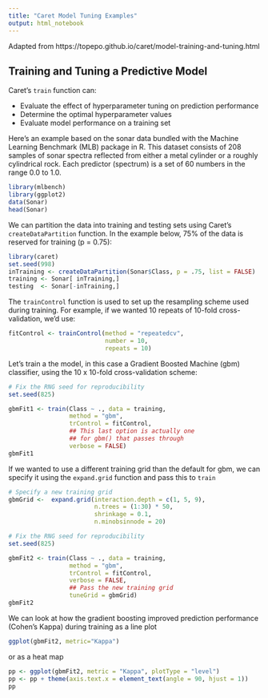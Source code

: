 ```yaml
---
title: "Caret Model Tuning Examples"
output: html_notebook
---
```


Adapted from https://topepo.github.io/caret/model-training-and-tuning.html

## Training and Tuning a Predictive Model

Caret's ```train``` function can:

- Evaluate the effect of hyperparameter tuning on prediction performance
- Determine the optimal hyperparameter values
- Evaluate model performance on a training set

Here's an example based on the sonar data bundled with the Machine Learning Benchmark (MLB) package in R. This dataset consists of 208 samples of sonar spectra reflected from either a metal cylinder or a roughly cylindrical rock. Each predictor (spectrum) is a set of 60 numbers in the range 0.0 to 1.0.

```r
library(mlbench)
library(ggplot2)
data(Sonar)
head(Sonar)
```

We can partition the data into training and testing sets using Caret's ```createDataPartition``` function. In the example below, 75% of the data is reserved for training (p = 0.75):
```r
library(caret)
set.seed(998)
inTraining <- createDataPartition(Sonar$Class, p = .75, list = FALSE)
training <- Sonar[ inTraining,]
testing  <- Sonar[-inTraining,]
```

The ```trainControl``` function is used to set up the resampling scheme used during training. For example, if we wanted 10 repeats of 10-fold cross-validation, we'd use:
```r
fitControl <- trainControl(method = "repeatedcv",
                           number = 10,
                           repeats = 10)
```

Let's train a the model, in this case a Gradient Boosted Machine (gbm) classifier, using the 10 x 10-fold cross-validation scheme:
```r
# Fix the RNG seed for reproducibility
set.seed(825)

gbmFit1 <- train(Class ~ ., data = training, 
                 method = "gbm", 
                 trControl = fitControl,
                 ## This last option is actually one
                 ## for gbm() that passes through
                 verbose = FALSE)
gbmFit1
```

If we wanted to use a different training grid than the default for gbm, we can specify it using the ```expand.grid``` function and pass this to ```train```

```r
# Specify a new training grid
gbmGrid <-  expand.grid(interaction.depth = c(1, 5, 9), 
                        n.trees = (1:30) * 50, 
                        shrinkage = 0.1,
                        n.minobsinnode = 20)

# Fix the RNG seed for reproducibility                    
set.seed(825)

gbmFit2 <- train(Class ~ ., data = training, 
                 method = "gbm", 
                 trControl = fitControl, 
                 verbose = FALSE, 
                 ## Pass the new training grid
                 tuneGrid = gbmGrid)
gbmFit2
```

We can look at how the gradient boosting improved prediction performance (Cohen's Kappa) during training as a line plot

```r
ggplot(gbmFit2, metric="Kappa")
```

or as a heat map

```r
pp <- ggplot(gbmFit2, metric = "Kappa", plotType = "level")
pp <- pp + theme(axis.text.x = element_text(angle = 90, hjust = 1))
pp
```

